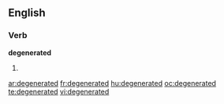 ==English==
===Verb===
'''degenerated'''

#{{past of|[[degenerate]]}}

[[ar:degenerated]]
[[fr:degenerated]]
[[hu:degenerated]]
[[oc:degenerated]]
[[te:degenerated]]
[[vi:degenerated]]